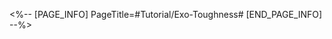 <%-- [PAGE_INFO]
PageTitle=#Tutorial/Exo-Toughness#
[END_PAGE_INFO] --%>
{{Tutorial
|sort      = 222701
|title     = Exo-Toughness
|subtitle  = 
|type      = Battle
|about     = 
|image1    = Tutorial Exo-Toughness 1.png{{subst:void|<!--$UPLOAD:<<SpriteOutput/TutorialPic/TutorialPage_222701.png>-<Tutorial Exo-Toughness 1.png>-<Tutorial Files>>-->}}
|text1     = Enemies with Exo-Toughness will trigger Weakness Break when their initial Toughness is reduced to 0. Then, their temporary Toughness can continue to be reduced. When temporary Toughness is reduced to 0, the enemy will receive Weakness Break DMG again. The effect will be removed after this occurs.
}}